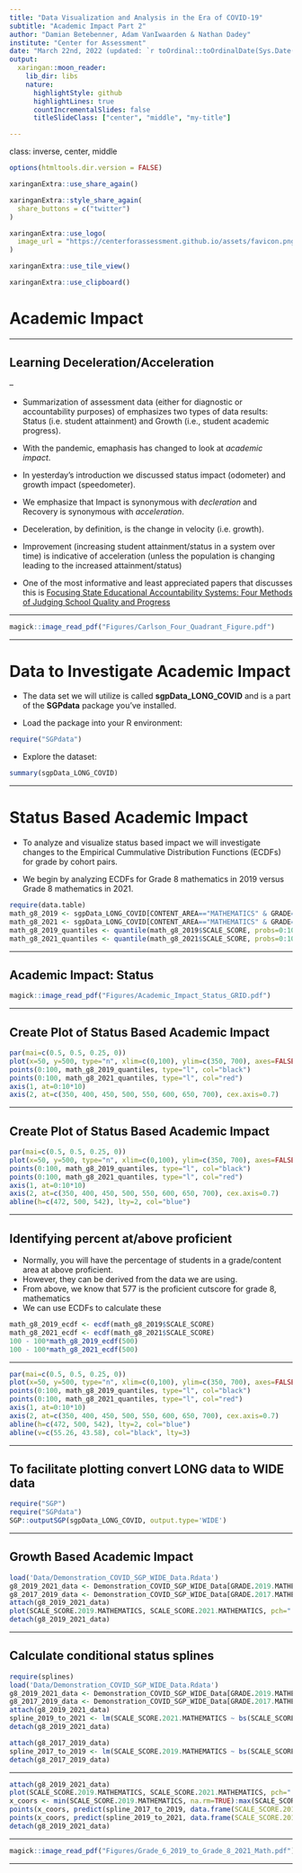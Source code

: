 ```yaml
---
title: "Data Visualization and Analysis in the Era of COVID-19"
subtitle: "Academic Impact Part 2"
author: "Damian Betebenner, Adam VanIwaarden & Nathan Dadey"
institute: "Center for Assessment"
date: "March 22nd, 2022 (updated: `r toOrdinal::toOrdinalDate(Sys.Date())`)"
output:
  xaringan::moon_reader:
    lib_dir: libs
    nature:
      highlightStyle: github
      highlightLines: true
      countIncrementalSlides: false
      titleSlideClass: ["center", "middle", "my-title"]

---
```

class: inverse, center, middle

```r
options(htmltools.dir.version = FALSE)
```

```r
xaringanExtra::use_share_again()
```

```r
xaringanExtra::style_share_again(
  share_buttons = c("twitter")
)
```

```r
xaringanExtra::use_logo(
  image_url = "https://centerforassessment.github.io/assets/favicon.png"
)
```

```r
xaringanExtra::use_tile_view()
```

```r
xaringanExtra::use_clipboard()
```


# Academic Impact

---

## Learning Deceleration/Acceleration

--

- Summarization of assessment data (either for diagnostic or accountability purposes) of emphasizes two types of data results: Status (i.e. student attainment) and Growth (i.e., student academic progress).

- With the pandemic, emaphasis has changed to look at _academic impact_.

- In yesterday's introduction we discussed status impact (odometer) and growth impact (speedometer).

- We emphasize that Impact is synonymous with _decleration_ and Recovery is synonymous with _acceleration_.

- Deceleration, by definition, is the change in velocity (i.e. growth).

- Improvement (increasing student attainment/status in a system over time) is indicative of acceleration (unless the population is changing leading to the increased attainment/status)

- One of the most informative and least appreciated papers that discusses this is [Focusing State Educational Accountability Systems: Four Methods of Judging School Quality and Progress](https://www.nciea.org/sites/default/files/publications/Dale020402.pdf)


---

```r
magick::image_read_pdf("Figures/Carlson_Four_Quadrant_Figure.pdf")
```

---

# Data to Investigate Academic Impact

- The data set we will utilize is called __sgpData_LONG_COVID__ and is a part of the __SGPdata__ package you've installed.

- Load the package into your R environment:

```r
require("SGPdata")
```

- Explore the dataset:

```r
summary(sgpData_LONG_COVID)
```

---

# Status Based Academic Impact

- To analyze and visualize status based impact we will investigate changes to the Empirical Cummulative Distribution Functions (ECDFs) for grade by cohort pairs.  

- We begin by analyzing ECDFs for Grade 8 mathematics in 2019 versus Grade 8 mathematics in 2021.

```r
require(data.table)
math_g8_2019 <- sgpData_LONG_COVID[CONTENT_AREA=="MATHEMATICS" & GRADE=="8" & YEAR=="2019"]
math_g8_2021 <- sgpData_LONG_COVID[CONTENT_AREA=="MATHEMATICS" & GRADE=="8" & YEAR=="2021"]
math_g8_2019_quantiles <- quantile(math_g8_2019$SCALE_SCORE, probs=0:100/100)
math_g8_2021_quantiles <- quantile(math_g8_2021$SCALE_SCORE, probs=0:100/100)
```

---

## Academic Impact: Status 

```r
magick::image_read_pdf("Figures/Academic_Impact_Status_GRID.pdf")
```

---

## Create Plot of Status Based Academic Impact 

```r
par(mai=c(0.5, 0.5, 0.25, 0))
plot(x=50, y=500, type="n", xlim=c(0,100), ylim=c(350, 700), axes=FALSE, main="Status Academic Impact: Mathematics Grade 8")
points(0:100, math_g8_2019_quantiles, type="l", col="black")
points(0:100, math_g8_2021_quantiles, type="l", col="red")
axis(1, at=0:10*10)
axis(2, at=c(350, 400, 450, 500, 550, 600, 650, 700), cex.axis=0.7)
```

---

## Create Plot of Status Based Academic Impact 

```r
par(mai=c(0.5, 0.5, 0.25, 0))
plot(x=50, y=500, type="n", xlim=c(0,100), ylim=c(350, 700), axes=FALSE, main="Status Academic Impact: Mathematics Grade 8")
points(0:100, math_g8_2019_quantiles, type="l", col="black")
points(0:100, math_g8_2021_quantiles, type="l", col="red")
axis(1, at=0:10*10)
axis(2, at=c(350, 400, 450, 500, 550, 600, 650, 700), cex.axis=0.7)
abline(h=c(472, 500, 542), lty=2, col="blue")
```

---

## Identifying percent at/above proficient 

- Normally, you will have the percentage of students in a grade/content area at above proficient. 
- However, they can be derived from the data we are using. 
- From above, we know that 577 is the proficient cutscore for grade 8, mathematics
- We can use ECDFs to calculate these

```r
math_g8_2019_ecdf <- ecdf(math_g8_2019$SCALE_SCORE)
math_g8_2021_ecdf <- ecdf(math_g8_2021$SCALE_SCORE)
100 - 100*math_g8_2019_ecdf(500)
100 - 100*math_g8_2021_ecdf(500)
```

---

```r
par(mai=c(0.5, 0.5, 0.25, 0))
plot(x=50, y=500, type="n", xlim=c(0,100), ylim=c(350, 700), axes=FALSE, main="Status Academic Impact: Mathematics Grade 8")
points(0:100, math_g8_2019_quantiles, type="l", col="black")
points(0:100, math_g8_2021_quantiles, type="l", col="red")
axis(1, at=0:10*10)
axis(2, at=c(350, 400, 450, 500, 550, 600, 650, 700), cex.axis=0.7)
abline(h=c(472, 500, 542), lty=2, col="blue")
abline(v=c(55.26, 43.58), col="black", lty=3)
```

---

## To facilitate plotting convert LONG data to WIDE data

```r
require("SGP")
require("SGPdata")
SGP::outputSGP(sgpData_LONG_COVID, output.type='WIDE')
```

---

## Growth Based Academic Impact

```r
load('Data/Demonstration_COVID_SGP_WIDE_Data.Rdata')
g8_2019_2021_data <- Demonstration_COVID_SGP_WIDE_Data[GRADE.2019.MATHEMATICS=="6" & GRADE.2021.MATHEMATICS=="8"]
g8_2017_2019_data <- Demonstration_COVID_SGP_WIDE_Data[GRADE.2017.MATHEMATICS=="6" & GRADE.2019.MATHEMATICS=="8"]
attach(g8_2019_2021_data)
plot(SCALE_SCORE.2019.MATHEMATICS, SCALE_SCORE.2021.MATHEMATICS, pch=".", cex=0.5, xlab="Scaled Score 2019: Grade 6", ylab="Scaled Score 2021: Grade 8")
detach(g8_2019_2021_data)
```

---

## Calculate conditional status splines

```r
require(splines)
load('Data/Demonstration_COVID_SGP_WIDE_Data.Rdata')
g8_2019_2021_data <- Demonstration_COVID_SGP_WIDE_Data[GRADE.2019.MATHEMATICS=="6" & GRADE.2021.MATHEMATICS=="8"]
g8_2017_2019_data <- Demonstration_COVID_SGP_WIDE_Data[GRADE.2017.MATHEMATICS=="6" & GRADE.2019.MATHEMATICS=="8"]
attach(g8_2019_2021_data)
spline_2019_to_2021 <- lm(SCALE_SCORE.2021.MATHEMATICS ~ bs(SCALE_SCORE.2019.MATHEMATICS))
detach(g8_2019_2021_data)

attach(g8_2017_2019_data)
spline_2017_to_2019 <- lm(SCALE_SCORE.2019.MATHEMATICS ~ bs(SCALE_SCORE.2017.MATHEMATICS))
detach(g8_2017_2019_data)
```

---


```r
attach(g8_2019_2021_data)
plot(SCALE_SCORE.2019.MATHEMATICS, SCALE_SCORE.2021.MATHEMATICS, pch=".", cex=0.5, xlab="Scaled Score 2019: Grade 6", ylab="Scaled Score 2021: Grade 8")
x_coors <- min(SCALE_SCORE.2019.MATHEMATICS, na.rm=TRUE):max(SCALE_SCORE.2019.MATHEMATICS)
points(x_coors, predict(spline_2017_to_2019, data.frame(SCALE_SCORE.2017.MATHEMATICS=x_coors)), col="black", type="l")
points(x_coors, predict(spline_2019_to_2021, data.frame(SCALE_SCORE.2019.MATHEMATICS=x_coors)), col="red", type="l")
detach(g8_2019_2021_data)
```

---

```r
magick::image_read_pdf("Figures/Grade_6_2019_to_Grade_8_2021_Math.pdf")
```
---

